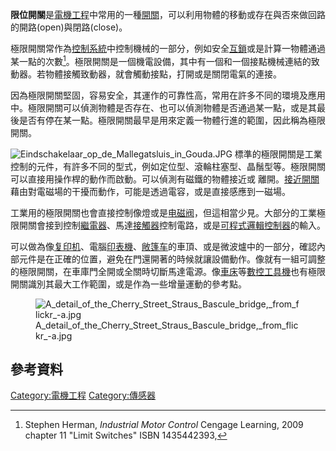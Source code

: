 '''限位開關'''是[[電機工程|電機工程]]中常用的一種[[開關|開關]]，可以利用物體的移動或存在與否來做回路的開路(open)與閉路(close)。

極限開關常作為[[控制系統|控制系統]]中控制機械的一部分，例如安全[[互鎖|互鎖]]或是計算一物體通過某一點的次數<ref name=Herman09>Stephen Herman, ''Industrial Motor Control'' Cengage Learning, 2009 chapter 11 "Limit Switches" ISBN 1435442393,</ref>。極限開關是一個機電設備，其中有一個和一個接點機械連結的致動器。若物體接觸致動器，就會觸動接點，打開或是關閉電氣的連接。

因為極限開關堅固，容易安全，其運作的可靠性高，常用在許多不同的環境及應用中。極限開關可以偵測物體是否存在、也可以偵測物體是否通過某一點，或是其最後是否有停在某一點。極限開關最早是用來定義一物體行進的範圍，因此稱為極限開關。

[[File:Eindschakelaar_op_de_Mallegatsluis_in_Gouda.JPG|thumb]]
標準的極限開關是工業控制的元件，有許多不同的型式，例如定位型、滾輪柱塞型、晶鬚型等。極限開關可以直接用操作桿的動作而啟動。{{le|磁簧開關|reed switch}}可以偵測有磁鐵的物體接近或
離開。[[接近開關|接近開關]]藉由對電磁場的干擾而動作，可能是透過電容，或是直接感應到一磁場。

工業用的極限開關也會直接控制像燈或是[[电磁阀|电磁阀]]，但這相當少見。大部分的工業極限開關會接到控制[[繼電器|繼電器]]、馬達[[接觸器|接觸器]]控制電路，或是[[可程式邏輯控制器|可程式邏輯控制器]]的輸入。

{{le|微型快動開關|Miniature snap-action switch}}可以做為像[[复印机|复印机]]、電腦[[印表機|印表機]]、[[敞篷车|敞篷车]]的車頂、或是微波爐中的一部分，確認內部元件是在正確的位置，避免在門還開著的時候就讓設備動作。像{{le|車庫門開啟器|garage door opener}}就有一組可調整的極限開關，在車庫門全開或全關時切斷馬達電源。像[[車床|車床]]等[[數控工具機|數控工具機]]也有極限開關識別其最大工作範圍，或是作為一些增量運動的參考點。

[[File:A_detail_of_the_Cherry_Street_Straus_Bascule_bridge,_from_flickr_-a.jpg|thumb]]

==參考資料==
{{reflist}}

{{Sensors}}
{{Engineering-stub}}

[[Category:電機工程|Category:電機工程]]
[[Category:傳感器|Category:傳感器]]